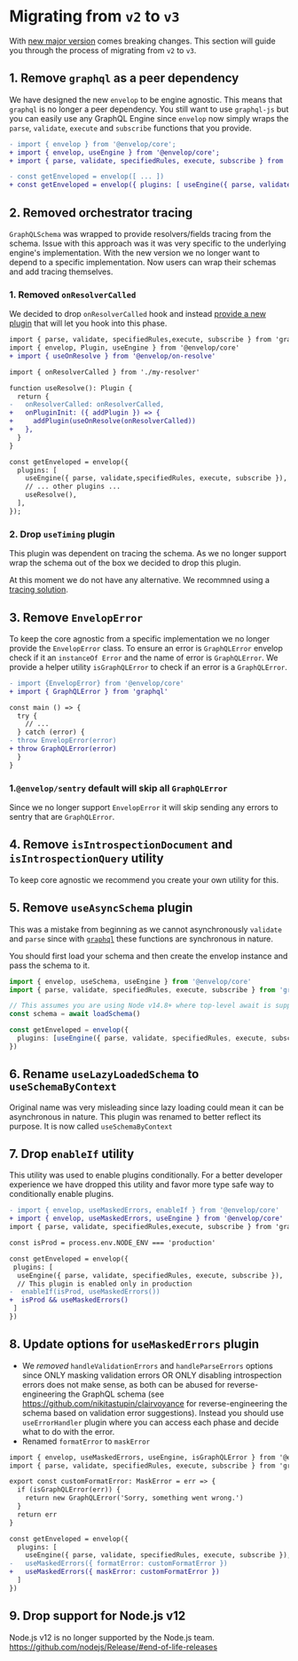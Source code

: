 # Migrating from `v2` to `v3`

With [new major version](https://github.com/n1ru4l/envelop/pull/1487) comes breaking changes. This section will guide you through the process of migrating from `v2` to `v3`.

## 1. Remove `graphql` as a peer dependency

We have designed the new `envelop` to be engine agnostic. This means that `graphql` is no longer a peer dependency. You still want to use `graphql-js` but you can easily use any GraphQL Engine since `envelop` now simply wraps the `parse`, `validate`, `execute` and `subscribe` functions that you provide.

```diff
- import { envelop } from '@envelop/core';
+ import { envelop, useEngine } from '@envelop/core';
+ import { parse, validate, specifiedRules, execute, subscribe } from 'graphql';

- const getEnveloped = envelop([ ... ])
+ const getEnveloped = envelop({ plugins: [ useEngine({ parse, validate, specifiedRules, execute, subscribe }), ... ] })
```

## 2. Removed orchestrator tracing

`GraphQLSchema` was wrapped to provide resolvers/fields tracing from the schema. Issue with this approach was it was very specific to the underlying engine's implementation. With the new version we no longer want to depend to a specific implementation. Now users can wrap their schemas and add tracing themselves.

### 1. Removed `onResolverCalled`

We decided to drop `onResolverCalled` hook and instead [provide a new plugin](https://github.com/n1ru4l/envelop/pull/1500) that will let you hook into this phase.

```diff
import { parse, validate, specifiedRules,execute, subscribe } from 'graphql'
import { envelop, Plugin, useEngine } from '@envelop/core'
+ import { useOnResolve } from '@envelop/on-resolve'

import { onResolverCalled } from './my-resolver'

function useResolve(): Plugin {
  return {
-   onResolverCalled: onResolverCalled,
+   onPluginInit: ({ addPlugin }) => {
+     addPlugin(useOnResolve(onResolverCalled))
+   },
  }
}

const getEnveloped = envelop({
  plugins: [
    useEngine({ parse, validate,specifiedRules, execute, subscribe }),
    // ... other plugins ...
    useResolve(),
  ],
});
```

### 2. Drop `useTiming` plugin

This plugin was dependent on tracing the schema. As we no longer support wrap the schema out of the box we decided to drop this plugin.

At this moment we do not have any alternative. We recommned using a [tracing solution](/v3/guides/monitoring-and-tracing).

## 3. Remove `EnvelopError`

To keep the core agnostic from a specific implementation we no longer provide the `EnvelopError` class. To ensure an error is `GraphQLError` envelop check if it an `instanceOf Error` and the name of error is `GraphQLError`. We provide a helper utility `isGraphQLError` to check if an error is a `GraphQLError`.

```diff
- import {EnvelopError} from '@envelop/core'
+ import { GraphQLError } from 'graphql'

const main () => {
  try {
    // ...
  } catch (error) {
- throw EnvelopError(error)
+ throw GraphQLError(error)
  }
}
```

### 1.`@envelop/sentry` default will skip all `GraphQLError`

Since we no longer support `EnvelopError` it will skip sending any errors to sentry that are `GraphQLError`.

## 4. Remove `isIntrospectionDocument` and `isIntrospectionQuery` utility

To keep core agnostic we recommend you create your own utility for this.

## 5. Remove `useAsyncSchema` plugin

This was a mistake from beginning as we cannot asynchronously `validate` and `parse` since with [`graphql`](https://github.com/graphql/graphql-js) these functions are synchronous in nature.

You should first load your schema and then create the envelop instance and pass the schema to it.

```ts
import { envelop, useSchema, useEngine } from '@envelop/core'
import { parse, validate, specifiedRules, execute, subscribe } from 'graphql'

// This assumes you are using Node v14.8+ where top-level await is supported
const schema = await loadSchema()

const getEnveloped = envelop({
  plugins: [useEngine({ parse, validate, specifiedRules, execute, subscribe }), useSchema(schema)]
})
```

## 6. Rename `useLazyLoadedSchema` to `useSchemaByContext`

Original name was very misleading since lazy loading could mean it can be asynchronous in nature. This plugin was renamed to better reflect its purpose. It is now called `useSchemaByContext`

## 7. Drop `enableIf` utility

This utility was used to enable plugins conditionally. For a better developer experience we have dropped this utility and favor more type safe way to conditionally enable plugins.

```diff
- import { envelop, useMaskedErrors, enableIf } from '@envelop/core'
+ import { envelop, useMaskedErrors, useEngine } from '@envelop/core'
import { parse, validate, specifiedRules,execute, subscribe } from 'graphql'

const isProd = process.env.NODE_ENV === 'production'

const getEnveloped = envelop({
 plugins: [
  useEngine({ parse, validate, specifiedRules, execute, subscribe }),
  // This plugin is enabled only in production
-  enableIf(isProd, useMaskedErrors())
+  isProd && useMaskedErrors()
 ]
})
```

## 8. Update options for `useMaskedErrors` plugin

- We _removed_ `handleValidationErrors` and `handleParseErrors` options since ONLY masking validation errors OR ONLY disabling introspection errors does not make sense, as both can be abused for reverse-engineering the GraphQL schema (see https://github.com/nikitastupin/clairvoyance for reverse-engineering the schema based on validation error suggestions). Instead you should use `useErrorHandler` plugin where you can access each phase and decide what to do with the error.
- Renamed `formatError` to `maskError`

```diff
import { envelop, useMaskedErrors, useEngine, isGraphQLError } from '@envelop/core'
import { parse, validate, specifiedRules, execute, subscribe } from 'graphql'

export const customFormatError: MaskError = err => {
  if (isGraphQLError(err)) {
    return new GraphQLError('Sorry, something went wrong.')
  }
  return err
}

const getEnveloped = envelop({
  plugins: [
    useEngine({ parse, validate, specifiedRules, execute, subscribe }),
-   useMaskedErrors({ formatError: customFormatError })
+   useMaskedErrors({ maskError: customFormatError })
  ]
})
```

## 9. Drop support for Node.js v12

Node.js v12 is no longer supported by the Node.js team. https://github.com/nodejs/Release/#end-of-life-releases

